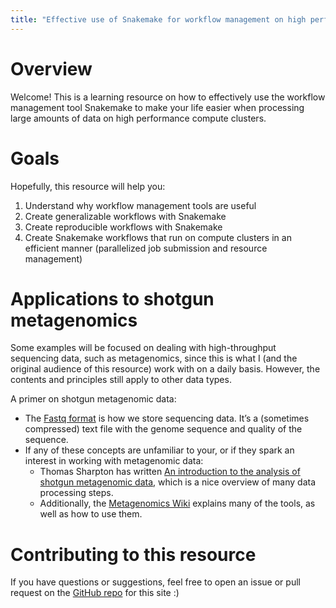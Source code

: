 ```yaml
---
title: "Effective use of Snakemake for workflow management on high performance compute clusters"
---
```


# Overview
Welcome! This is a learning resource on how to effectively use the workflow management tool Snakemake to make your life easier when processing large amounts of data on high performance compute clusters. 

# Goals

Hopefully, this resource will help you:

1. Understand why workflow management tools are useful
2. Create generalizable workflows with Snakemake
3. Create reproducible workflows with Snakemake
4. Create Snakemake workflows that run on compute clusters in an efficient manner (parallelized job submission and resource management)

# Applications to shotgun metagenomics
Some examples will be focused on dealing with high-throughput sequencing data, such as metagenomics, since this is what I (and the original audience of this resource) work with on a daily basis. However, the contents and principles still apply to other data types.

A primer on shotgun metagenomic data:

 - The [Fastq format](https://en.wikipedia.org/wiki/FASTQ_format) is how we store sequencing data. It's a (sometimes compressed) text file with the genome sequence and quality of the sequence.
 - If any of these concepts are unfamiliar to your, or if they spark an interest in working with metagenomic data: 
   - Thomas Sharpton has written [An introduction to the analysis of shotgun metagenomic data](https://www.ncbi.nlm.nih.gov/pmc/articles/PMC4059276/), which is a nice overview of many data processing steps. 
   - Additionally, the [Metagenomics Wiki](https://www.metagenomics.wiki/tools/short-read) explains many of the tools, as well as how to use them.

# Contributing to this resource
If you have questions or suggestions, feel free to open an issue or pull request on the [GitHub repo](https://github.com/sterrettJD/Effective-Snakemake-HPC/) for this site :)